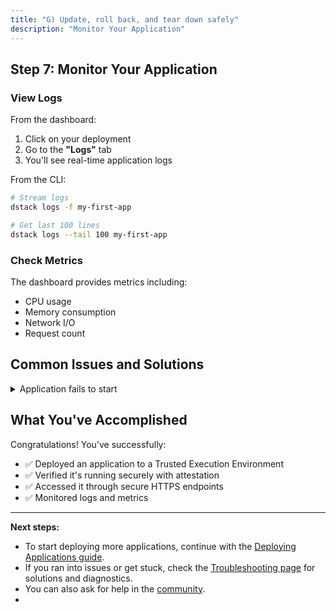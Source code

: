 ```yaml
---
title: "G) Update, roll back, and tear down safely"
description: "Monitor Your Application"
---
```


## Step 7: Monitor Your Application

### View Logs

From the dashboard:
1. Click on your deployment
2. Go to the **"Logs"** tab
3. You'll see real-time application logs

From the CLI:
```bash
# Stream logs
dstack logs -f my-first-app

# Get last 100 lines
dstack logs --tail 100 my-first-app
```

### Check Metrics

The dashboard provides metrics including:
- CPU usage
- Memory consumption
- Network I/O
- Request count

## Common Issues and Solutions

<details>
<summary>Application fails to start</summary>

1. Check logs for errors:
   ```bash
   dstack logs my-first-app
   ```

2. Verify your Docker image works locally:
   ```bash
   docker-compose up
   ```

3. Ensure health checks are configured correctly


#### Cannot access application URL

1. Check if the application is running:
   ```bash
   dstack status my-first-app
   ```

2. Verify network connectivity:
   ```bash
   curl -I https://my-first-app.app.example.com
   ```

3. Check gateway logs:
   ```bash
   sudo journalctl -u dstack-gateway -f
   ```

Attestation verification fails

1. Ensure you're using the correct endpoint
2. Check if the CVM is fully initialized
3. Verify TDX is enabled on your hardware

</details>

## What You've Accomplished

Congratulations! You've successfully:

- ✅ Deployed an application to a Trusted Execution Environment
- ✅ Verified it's running securely with attestation
- ✅ Accessed it through secure HTTPS endpoints
- ✅ Monitored logs and metrics

---

**Next steps:**  
- To start deploying more applications, continue with the [Deploying Applications guide](../deploying-applications).
- If you ran into issues or get stuck, check the [Troubleshooting page](../../troubleshooting) for solutions and diagnostics.
- You can also ask for help in the [community](../../community.mdx).
- 

